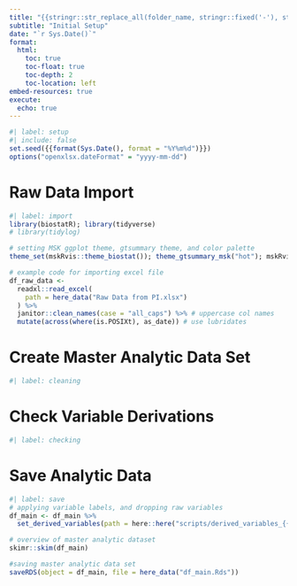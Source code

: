 ```yaml
---
title: "{{stringr::str_replace_all(folder_name, stringr::fixed('-'), stringr::fixed(' '))}}"
subtitle: "Initial Setup"
date: "`r Sys.Date()`"
format:
  html:
    toc: true
    toc-float: true
    toc-depth: 2
    toc-location: left
embed-resources: true
execute: 
  echo: true
---
```


```r
#| label: setup
#| include: false
set.seed({{format(Sys.Date(), format = "%Y%m%d")}})
options("openxlsx.dateFormat" = "yyyy-mm-dd")
```

# Raw Data Import

```r
#| label: import
library(biostatR); library(tidyverse)
# library(tidylog)

# setting MSK ggplot theme, gtsummary theme, and color palette
theme_set(mskRvis::theme_biostat()); theme_gtsummary_msk("hot"); mskRvis::set_msk_palette()

# example code for importing excel file
df_raw_data <-
  readxl::read_excel(
    path = here_data("Raw Data from PI.xlsx")
  ) %>%
  janitor::clean_names(case = "all_caps") %>% # uppercase col names
  mutate(across(where(is.POSIXt), as_date)) # use lubridates
```

# Create Master Analytic Data Set

```r
#| label: cleaning

```


# Check Variable Derivations

```r
#| label: checking

```

# Save Analytic Data

```r
#| label: save
# applying variable labels, and dropping raw variables
df_main <- df_main %>%
  set_derived_variables(path = here::here("scripts/derived_variables_{{stringr::str_split(folder_name, pattern = ' |-', simplify = T)[, 1] %>% tolower()}}.xlsx"))

# overview of master analytic dataset
skimr::skim(df_main)

#saving master analytic data set
saveRDS(object = df_main, file = here_data("df_main.Rds"))
```
